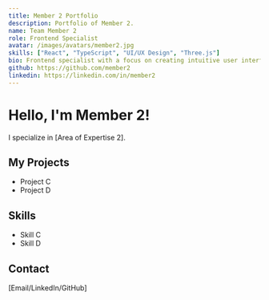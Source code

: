 ```yaml
---
title: Member 2 Portfolio
description: Portfolio of Member 2.
name: Team Member 2
role: Frontend Specialist
avatar: /images/avatars/member2.jpg
skills: ["React", "TypeScript", "UI/UX Design", "Three.js"]
bio: Frontend specialist with a focus on creating intuitive user interfaces and optimized user experiences.
github: https://github.com/member2
linkedin: https://linkedin.com/in/member2
---
```


# Hello, I'm Member 2!

I specialize in [Area of Expertise 2].

## My Projects

*   Project C
*   Project D

## Skills

*   Skill C
*   Skill D

## Contact

[Email/LinkedIn/GitHub]